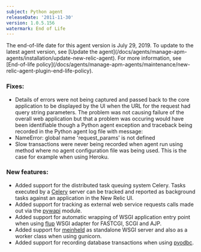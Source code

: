 ```yaml
---
subject: Python agent
releaseDate: '2011-11-30'
version: 1.0.5.156
watermark: End of Life
---
```


<Callout variant="important">
  The end-of-life date for this agent version is July 29, 2019. To update to the latest agent version, see [Update the agent](/docs/agents/manage-apm-agents/installation/update-new-relic-agent). For more information, see [End-of-life policy](/docs/agents/manage-apm-agents/maintenance/new-relic-agent-plugin-end-life-policy).
</Callout>

### Fixes:

* Details of errors were not being captured and passed back to the core application to be displayed by the UI when the URL for the request had query string parameters. The problem was not causing failure of the overall web application but that a problem was occuring would have been identifiable though a Python agent exception and traceback being recorded in the Python agent log file with message:
* NameError: global name 'request_params' is not defined
* Slow transactions were never being recorded when agent run using method where no agent configuration file was being used. This is the case for example when using Heroku.

### New features:

* Added support for the distributed task queuing system Celery. Tasks executed by a [Celery](http://celeryproject.org/) server can be tracked and reported as background tasks against an application in the New Relic UI.
* Added support for tracking as external web service requests calls made out via the [pywapi](http://code.google.com/p/python-weather-api/) module.
* Added support for automatic wrapping of WSGI application entry point when using [flup](https://pypi.python.org/pypi/flup) WSGI adapter for FASTCGI, SCGI and AJP.
* Added support for [meinheld](http://meinheld.org/) as standalone WSGI server and also as a worker class when using gunicorn.
* Added support for recording database transactions when using [pyodbc](http://code.google.com/p/pyodbc/).
